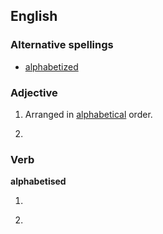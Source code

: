 ==English==

===Alternative spellings===
*[[alphabetized]] {{i|US}}

===Adjective===
{{en-adj|-}}

# {{Commonwealth}} Arranged in [[alphabetical]] order.
# {{alternative spelling of|alphabetized}}

===Verb===
'''alphabetised'''

# {{Commonwealth}} {{past of|[[alphabetise]]}}
# {{alternative spelling of|alphabetized}}